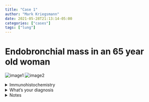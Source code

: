 ```yaml
---
title: "Case 1"
author: "Mark Kriegsmann"
date: 2021-05-28T21:13:14-05:00
categories: ["cases"]
tags: ["lung"]
---
```


# Endobronchial mass in an 65 year old woman


![image1](/case1/4x_he.png)
![image2](/case1/20x_he.png)

<details close>

<summary>Immunohistochemistry</summary>
<br>
S100
![image1](/case1/20x_s100.png)
CD68
![image1](/case1/20x_cd68.png)
Melan-A
![image1](/case1/20x_MelanA.png)

</details>

<details close>

<summary>What's your diagnosis</summary>
<br>
Endobronchial Granular Cell Tumor

</details>

<details close>

<summary>Notes</summary>
<br>
**Synonym:** <br>Abrikossoff tumor
<br><br>
**Epidemiology:** All ages, but peak in 4th-6th decade, slightly more common in females
<br><br>
**Dignity:** <br>typically benign, but may be malignant - no histological criteria to predict biological behaviour
<br><br>
**Microscopy:** <br>Nuclear atypia may be present. Overlying pseudoepitheliomatous hyperplasia may be observed.
<br><br>
**Reference:** <br>https://www.pathologyoutlines.com/topic/lungtumorgranularcelltumor.html 

</details>
